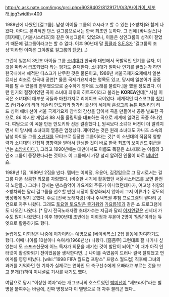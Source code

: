 http://c.ask.nate.com/imgs/qrsi.php/6039402/8129171/0/3/A/이가이_세또래.jpg?width=400

1988년에 나왔던 [걸그룹]. 남성 아이돌 그룹의 효시라고 할 수 있는 [소방차]와 함께 나왔다. 아마도 본격적인  댄스 걸그룹으로서는 한국 최초인 듯하다. 그 전에 [바니걸스]나 [희자매], [서울시스터즈]와 같은 여성그룹이 있었으나, 이들은 성인그룹의 성격이 짙었기 때문에 걸그룹이라고는 할 수 없다. 이후 90년대 말 [[핑클]]과 [[S.E.S]]가 '걸그룹의 조상'이라면 이쪽은 그야말로 걸그룹의 [[단군]](...)

그런데 일본의 3인조 아이돌 그룹 [[소녀대]]가 한국과 대만에서 폭발적인 인기를 끌자, 이것을 따라서 급조되었다 라는 평가도 존재한다. 소녀대가 얼마나 인기를 끌었는가 하면 한국내에서 해적판 디스크가 난무한 것은 물론이고, 1986년 서울국제가요제에서 일본뮤지션 최초로 한국내 공연[* 물론 국제가요제라는 명목도 있고, 당시에 일본어가 공중파를 탈 수 있을리 만무했으므로 순수하게 영어로 노래를 불렀다.]을 했을 정도였다. 이런 인기의 절정이었던 곡이 소녀대 최후의 히트곡이라고 불리는 '''KOREA'''인데[* 사실 이 곡은 소녀대의 대부분 곡들과 마찬가지로 리메이크 곡이었다. 세계적인 디스코그룹 [[칭기즈 칸(가수)]]의 리더 레슬리 만도키와 헝가리 출신의 세계적 혼성그룹 [[뉴튼 패밀리]]의 리드 싱어 에바 선이 서울 국제가요제 참석의 감상을 담아서 곡을 만들어서 공동 발표한 곡으로, 86 아시안 게임과 88 서울 올림픽을 대표하는 곡으로 세계에 알려진 곡중 하나였다. 여담으로 이 곡을 만든 만도키와 선은 결혼했다.], 원곡보다 소녀대 버젼이 더 알려지면서 이 당시에 소녀대의 열풍은 엄청났다. 
재미있는 것은 원래 소녀대도 쟈니즈 소속의 남성 아이돌 그룹 [[소년대]]를 모티브로 등장한 그룹이라는 것[* 이 소년대의 직접적 영향력과 소녀대의 간접적 영향력을 받아서 탄생한 것이 바로 한국 최초의 보이밴드 취급을 받는 [[소방차]]이다.], 그리고 1990년에는 대만에서도 이름도 똑같은 소녀대라는 이름의 3인조 그룹이 등장했다라는 것이다. 이 그룹에서 가장 널리 알려진 인물이 바로 [[비비안 슈]].

1988년 1집, 1989년 2집을 냈다. 멤버는 이희정, 우윤아, 김정임으로 그 당시로서는 걸그룹 다운 상큼한 외모를 자랑했다. (비슷한 시기에 활동했던 서울시스터즈를 보면 완전히 노안들..)  그러나 당시는 댄스음악이 가요계의 주류가 아니었던데다가, 여고생 취향의 소방차와는 달리 걸그룹을 선호할 만한 시장이 활성화되지 않아서 그저 이류가수 정도의 명성밖에 얻지 못했다. 주로 [전국 노래자랑] 이나 주택복권 추첨 프로그램의 곁다리 공연으로 자주 나왔다. 그래도 [[토요일 토요일은 즐거워]]와 [[가요톱10]]과 같은 쇼 프로그램에도 나오긴 나왔다. [* 당시 전국노래자랑 초대가수는 지금과 달리 [[이지연]]같은 신세대 가수도 많이 나왔었다.] 이후 1990년대 초반에는 이희정과 우윤아 2명이 '탐탐'이라는 듀엣으로 활동하기도 했다.
 
놀랍게도 이희정은 나중에 이가이라는 예명으로 [베이비복스] 2집 활동에 참여하기도 했다. 이때 나이를 10살이나 속여서(1968년생) 나왔다. [흠좀무] 그런대로 잘 나가나 싶었는데 모 스포츠신문에 어느 독자가 의문을 제기한 것이 발단이 되어[* 이 때가 아직 인터넷이 활성화되기 전이었음을 생각한다면...] 나이를 속였음이 드러나 결국 탈퇴했고 연예계를 영영 떠났다. [wiki:"1998 FIFA 월드컵 프랑스" 프랑스 월드컵] 직후에 그녀의 과거를 기억하던 한 기자가 실제로는 연하인 모 축구선수에게 오빠라고 부르는 것을 보고 분개(?)하여 이니셜로 기사를 내기도 했다.

여담으로 당시 "이상한 여자"라는 개그코너의 호스트였던 [[박미선]]이 "세또라이"라는 별명을 붙여주는 바람에, 진짜 명칭보다 이 별명으로 더 자주 불리곤 했다...
